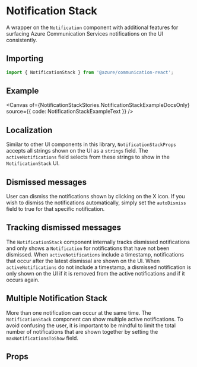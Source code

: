 
<Meta of={NotificationStackStories} />

# Notification Stack

A wrapper on the `Notification` component with additional features for surfacing Azure Communication Services notifications on the UI consistently.

## Importing

```ts
import { NotificationStack } from '@azure/communication-react';
```

## Example

<Canvas
  of={NotificationStackStories.NotificationStackExampleDocsOnly}
  source={{ code: NotificationStackExampleText }}
/>

## Localization

Similar to other UI components in this library, `NotificationStackProps` accepts all strings shown on the UI as a `strings` field. The `activeNotifications` field selects from these strings to show in the `NotificationStack` UI.

## Dismissed messages

User can dismiss the notifications shown by clicking on the X icon. If you wish to dismiss the notifications automatically, simply set the `autoDismiss` field to true for that specific notification.

## Tracking dismissed messages

The `NotificationStack` component internally tracks dismissed notifications and only shows a `Notification` for
notifications that have not been dismissed. When `activeNotifications` include a timestamp, notifications that
occur after the latest dismissal are shown on the UI. When `activeNotifications` do not include a timestamp, a
dismissed notification is only shown on the UI if it is removed from the active notifications and if it occurs
again.

## Multiple Notification Stack

More than one notification can occur at the same time. The `NotificationStack` component can show multiple
active notifications. To avoid confusing the user, it is important to be mindful to limit the total number of
notifications that are shown together by setting the `maxNotificationsToShow` field.

## Props

<ArgTypes of={NotificationStack} />
